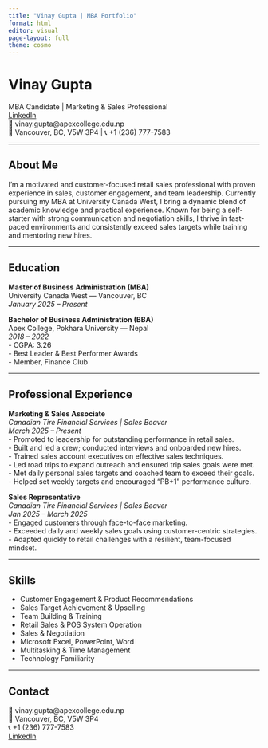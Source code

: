 ```yaml
---
title: "Vinay Gupta | MBA Portfolio"
format: html
editor: visual
page-layout: full
theme: cosmo
---
```


# Vinay Gupta  
MBA Candidate | Marketing & Sales Professional  
[LinkedIn](https://www.linkedin.com/in/vinay-gupta-37b900207/)  
📧 vinay.gupta@apexcollege.edu.np  
📍 Vancouver, BC, V5W 3P4 | 📞 +1 (236) 777-7583

---

## About Me

I’m a motivated and customer-focused retail sales professional with proven experience in sales, customer engagement, and team leadership. Currently pursuing my MBA at University Canada West, I bring a dynamic blend of academic knowledge and practical experience. Known for being a self-starter with strong communication and negotiation skills, I thrive in fast-paced environments and consistently exceed sales targets while training and mentoring new hires.

---

## Education

**Master of Business Administration (MBA)**  
University Canada West — Vancouver, BC  
*January 2025 – Present*

**Bachelor of Business Administration (BBA)**  
Apex College, Pokhara University — Nepal  
*2018 – 2022*  
- CGPA: 3.26  
- Best Leader & Best Performer Awards  
- Member, Finance Club

---

## Professional Experience

**Marketing & Sales Associate**  
*Canadian Tire Financial Services | Sales Beaver*  
*March 2025 – Present*  
- Promoted to leadership for outstanding performance in retail sales.  
- Built and led a crew; conducted interviews and onboarded new hires.  
- Trained sales account executives on effective sales techniques.  
- Led road trips to expand outreach and ensured trip sales goals were met.  
- Met daily personal sales targets and coached team to exceed their goals.  
- Helped set weekly targets and encouraged “PB+1” performance culture.

**Sales Representative**  
*Canadian Tire Financial Services | Sales Beaver*  
*Jan 2025 – March 2025*  
- Engaged customers through face-to-face marketing.  
- Exceeded daily and weekly sales goals using customer-centric strategies.  
- Adapted quickly to retail challenges with a resilient, team-focused mindset.

---

## Skills

- Customer Engagement & Product Recommendations  
- Sales Target Achievement & Upselling  
- Team Building & Training  
- Retail Sales & POS System Operation  
- Sales & Negotiation  
- Microsoft Excel, PowerPoint, Word  
- Multitasking & Time Management  
- Technology Familiarity

---

## Contact

📧 vinay.gupta@apexcollege.edu.np  
📍 Vancouver, BC, V5W 3P4  
📞 +1 (236) 777-7583  
[LinkedIn](https://www.linkedin.com/in/vinay-gupta-37b900207/)  
